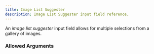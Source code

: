 ```yaml
---
title: Image List Suggester
description: Image List Suggester input field reference.
---
```



<InputFieldInfo type={InputFieldType.IMAGE_LIST_SUGGESTER}></InputFieldInfo>

An _image list suggester_ input field allows for multiple selections from a gallery of images.

### Allowed Arguments

<InputFieldAllowedArguments type={InputFieldType.IMAGE_LIST_SUGGESTER}></InputFieldAllowedArguments>
